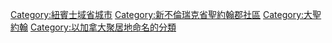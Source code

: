 {{Commons cat|Saint John, New Brunswick}}
{{Cat main|新不倫瑞克省聖約翰}}

{{DEFAULTSORT:Saint John, New Brunswick}}
[[Category:紐賓士域省城市|Category:紐賓士域省城市]]
[[Category:新不倫瑞克省聖約翰郡社區|Category:新不倫瑞克省聖約翰郡社區]]
[[Category:大聖約翰|Category:大聖約翰]]
[[Category:以加拿大聚居地命名的分類|Category:以加拿大聚居地命名的分類]]